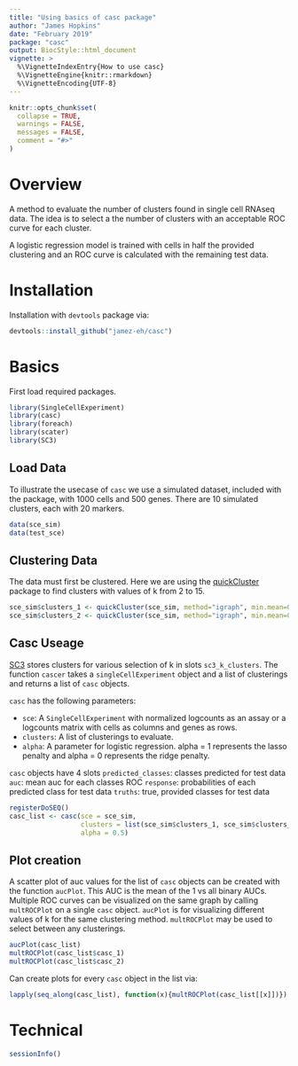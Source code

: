 ```yaml
---
title: "Using basics of casc package"
author: "James Hopkins"
date: "February 2019"
package: "casc"
output: BiocStyle::html_document
vignette: >
  %\VignetteIndexEntry{How to use casc}
  %\VignetteEngine{knitr::rmarkdown}
  %\VignetteEncoding{UTF-8}
---
```


```r
knitr::opts_chunk$set(
  collapse = TRUE,
  warnings = FALSE,
  messages = FALSE,
  comment = "#>"
)
```


# Overview

A method to evaluate the number of clusters found in single cell RNAseq data. 
The idea is to select a the number of clusters with an acceptable ROC curve for each cluster. 

A logistic regression model is trained with cells in half the provided clustering and an ROC curve is calculated with the remaining test data. 

# Installation

Installation with `devtools` package via:

```r
devtools::install_github("jamez-eh/casc")
```

 
# Basics

First load required packages.

```r
library(SingleCellExperiment)
library(casc)
library(foreach)
library(scater)
library(SC3)
```


## Load Data

To illustrate the usecase of `casc` we use a simulated dataset, included with the package, with 1000 cells and 500 genes. There are 10 simulated clusters, each with 20 markers.

```r
data(sce_sim)
data(test_sce)
```


## Clustering Data

The data must first be clustered. Here we are using the [quickCluster](https://rdrr.io/bioc/scran/man/quickCluster.html) package to find clusters with values of k from 2 to 15.

```r

sce_sim$clusters_1 <- quickCluster(sce_sim, method="igraph", min.mean=0.1, assay.type="logcounts")
sce_sim$clusters_2 <- quickCluster(sce_sim, method="igraph", min.mean=0.1, assay.type="logcounts", max.size = 200)

```




## Casc Useage
[SC3](http://bioconductor.org/packages/release/bioc/html/SC3.html) stores clusters for various selection of k in slots `sc3_k_clusters`.
The function `cascer` takes a `singleCellExperiment` object and a list of clusterings and returns a list of `casc` objects. 

`casc` has the following parameters:

* `sce`: A `SingleCellExperiment` with normalized logcounts as an assay or a logcounts matrix with cells as columns and genes as rows.
* `clusters`: A list of clusterings to evaluate.
* `alpha`: A parameter for logistic regression. alpha = 1 represents the lasso penalty and alpha = 0 represents the ridge penalty.

`casc` objects have 4 slots `predicted_classes`: classes predicted for test data
                            `auc`: mean auc for each classes ROC 
                            `response`: probabilities of each predicted class for test data
                            `truths`: true, provided classes for test data      


```r
registerDoSEQ()
casc_list <- casc(sce = sce_sim, 
                  clusters = list(sce_sim$clusters_1, sce_sim$clusters_2), 
                  alpha = 0.5)


```

## Plot creation

A scatter plot of auc values for the list of `casc` objects can be created with the function `aucPlot`. This AUC is the mean of the 1 vs all binary AUCs. Multiple ROC curves can be visualized on the same graph by calling `multROCPlot` on a single `casc` object. `aucPlot` is for visualizing different values of k for the same clustering method. `multROCPlot` may be used to select between any clusterings.

```r
aucPlot(casc_list)
multROCPlot(casc_list$casc_1)
multROCPlot(casc_list$casc_2)
```

Can create plots for every `casc` object in the list via:

```r
lapply(seq_along(casc_list), function(x){multROCPlot(casc_list[[x]])})
```

# Technical

```r
sessionInfo()
```










